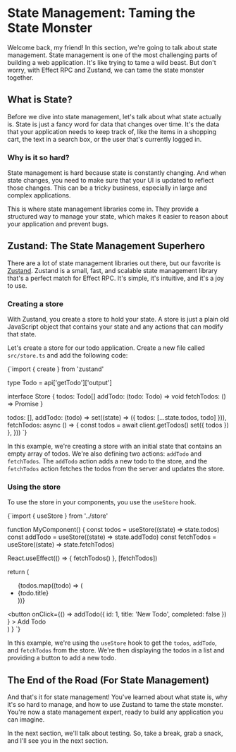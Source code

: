 
# State Management: Taming the State Monster

Welcome back, my friend! In this section, we're going to talk about state management. State management is one of the most challenging parts of building a web application. It's like trying to tame a wild beast. But don't worry, with Effect RPC and Zustand, we can tame the state monster together.

## What is State?

Before we dive into state management, let's talk about what state actually is. State is just a fancy word for data that changes over time. It's the data that your application needs to keep track of, like the items in a shopping cart, the text in a search box, or the user that's currently logged in.

### Why is it so hard?

State management is hard because state is constantly changing. And when state changes, you need to make sure that your UI is updated to reflect those changes. This can be a tricky business, especially in large and complex applications.

This is where state management libraries come in. They provide a structured way to manage your state, which makes it easier to reason about your application and prevent bugs.

## Zustand: The State Management Superhero

There are a lot of state management libraries out there, but our favorite is [Zustand](https://github.com/pmndrs/zustand). Zustand is a small, fast, and scalable state management library that's a perfect match for Effect RPC. It's simple, it's intuitive, and it's a joy to use.

### Creating a store

With Zustand, you create a store to hold your state. A store is just a plain old JavaScript object that contains your state and any actions that can modify that state.

Let's create a store for our todo application. Create a new file called `src/store.ts` and add the following code:

<CodeBlock language="typescript">{`import { create } from 'zustand'

type Todo = api['getTodo']['output']

interface Store {
  todos: Todo[]
  addTodo: (todo: Todo) => void
  fetchTodos: () => Promise<void>
}

  todos: [],
  addTodo: (todo) => set((state) => ({ todos: [...state.todos, todo] })),
  fetchTodos: async () => {
    const todos = await client.getTodos()
    set({ todos })
  },
}))
`}</CodeBlock>

In this example, we're creating a store with an initial state that contains an empty array of todos. We're also defining two actions: `addTodo` and `fetchTodos`. The `addTodo` action adds a new todo to the store, and the `fetchTodos` action fetches the todos from the server and updates the store.

### Using the store

To use the store in your components, you use the `useStore` hook.

<CodeBlock language="typescript">{`import { useStore } from '../store'

function MyComponent() {
  const todos = useStore((state) => state.todos)
  const addTodo = useStore((state) => state.addTodo)
  const fetchTodos = useStore((state) => state.fetchTodos)

  React.useEffect(() => {
    fetchTodos()
  }, [fetchTodos])

  return (
    <div>
      <ul>
        {todos.map((todo) => (
          <li key={todo.id}>{todo.title}</li>
        ))}
      </ul>
      <button
        onClick={() =>
          addTodo({ id: 1, title: 'New Todo', completed: false })
        }
      >
        Add Todo
      </button>
    </div>
  )
}
`}</CodeBlock>

In this example, we're using the `useStore` hook to get the `todos`, `addTodo`, and `fetchTodos` from the store. We're then displaying the todos in a list and providing a button to add a new todo.

## The End of the Road (For State Management)

And that's it for state management! You've learned about what state is, why it's so hard to manage, and how to use Zustand to tame the state monster. You're now a state management expert, ready to build any application you can imagine.

In the next section, we'll talk about testing. So, take a break, grab a snack, and I'll see you in the next section.
